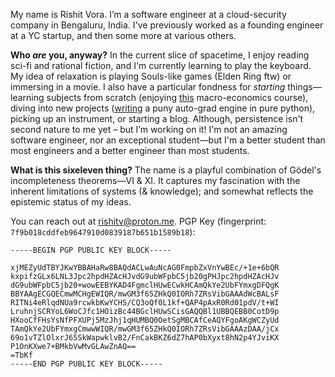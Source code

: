 My name is Rishit Vora. I’m a software engineer at a cloud-security company in Bengaluru, India. I've previously worked as a founding engineer at a YC startup, and then some more at various others.

**Who _are_ you, anyway?** In the current slice of spacetime, I enjoy reading sci-fi and rational fiction, and I'm currently learning to play the keyboard. My idea of relaxation is playing Souls-like games (Elden Ring ftw) or immersing in a movie. I also have a particular fondness for _starting_ things—learning subjects from scratch (enjoying [this](https://youtube.com/playlist?list=PLUl4u3cNGP62oJSoqb4Rf-vZMGUBe59G-&si=8aHuUiwizGvri7j0) macro-economics course), diving into new projects ([writing](https://github.com/specbug/punygrad) a puny auto-grad engine in pure python), picking up an instrument, or starting a blog. Although, persistence isn't second nature to me yet – but I’m working on it! I'm not an amazing software engineer, nor an exceptional student—but I'm a better student than most engineers and a better engineer than most students.

**What is this sixeleven thing?** The name is a playful combination of Gödel's incompleteness theorems—VI & XI. It captures my fascination with the inherent limitations of systems (& knowledge); and somewhat reflects the epistemic status of my ideas.

You can reach out at rishitv@proton.me.
PGP Key (fingerprint: `7f9b018cddfeb9647910d0839187b651b1589b18`): 
```pgp
-----BEGIN PGP PUBLIC KEY BLOCK-----

xjMEZyUdTBYJKwYBBAHaRw8BAQdACLwAuNcAG0FmpbZxVnYwBEc/+1e+6bQR
kxpifzGLx6LNL3Jpc2hpdHZAcHJvdG9ubWFpbC5jb20gPHJpc2hpdHZAcHJv
dG9ubWFpbC5jb20+wowEEBYKAD4FgmclHUwECwkHCAmQkYe2UbFYmxgDFQgK
BBYAAgECGQECmwMCHgEWIQR/mwGM3f65ZHkQ0IORh7ZRsVibGAAAdWcBALsF
RITNi4eRlqdNUa9rcwkbKwYCHS/CQ3oQf0L1kf+QAP4pAxR0Rd01pdV/t+WI
LruhnjSCRYoL6WoCJfc1HOizBc44BGclHUwSCisGAQQBl1UBBQEBB0CotD9p
HXooCfFHsYsNfPFXUPj5MzJhj1qHUMBQ0OetSgMBCAfCeAQYFgoAKgWCZyUd
TAmQkYe2UbFYmxgCmwwWIQR/mwGM3f65ZHkQ0IORh7ZRsVibGAAAzDAA/jCx
69o1vTZlOlxrJ65SkWapwklvB2/FnCakBKZ6dZ7hAP0bXyxt8hN2p4YJviKX
P1OnKXwe7+BMkbVwMvGLAwZnAQ==
=TbKf
-----END PGP PUBLIC KEY BLOCK-----
```